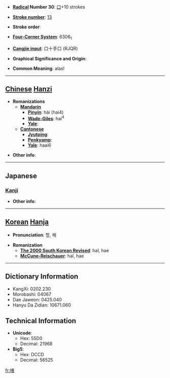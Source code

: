 * '''[[Wiktionary:Chinese radical index| Radical]] Number 30''': [[Wiktionary:Chinese radical index 口|口]]+10 strokes

* '''[[Wiktionary:Chinese total strokes index|Stroke number]]''': [[Wiktionary:Chinese total strokes index 13|13]]

* '''Stroke order''': 

* '''[[Wiktionary:Chinese four corner index|Four-Corner System]]''': 6306<sub>1</sub>

* '''[[Wiktionary:Chinese Cangjie index|Cangjie input]]''': 口十手口 (RJQR)

* '''Graphical Significance and Origin''': 

* '''Common Meaning''': alas!

----

== [[Chinese]] [[Hanzi]] ==

* '''Romanizations'''
** '''[[Mandarin]]'''
*** '''[[Pinyin]]''': hài (hai4)
*** '''[[Wade-Giles]]''': hai<sup>4</sup>
*** '''[[Yale]]''': 
** '''[[Cantonese]]'''
*** '''[[Jyutping]]''':
*** '''[[Penkyamp]]''': 
*** '''[[Yale]]''': haai6

* '''Other info''': 

----

==Japanese==
===[[Kanji]]===
{{kanji|on readings=[[かつ]] (katsu), [[げち]] (gechi), [[かい]] (kai)|kun readings=}}

* '''Other info''':  

----

== [[Korean]] [[Hanja]] ==

* '''Pronunciation''': 할, 해

* '''Romanization'''
** '''[[The 2000 South Korean Revised Romanization|The 2000 South Korean Revised]]''': hal, hae
** '''[[McCune-Reischauer]]''': hal, hae

----

== Dictionary Information ==

* KangXi: 0202.230
* Morobashi: 04067
* Dae Jaweon: 0425.040
* Hanyu Da Zidian: 10671.060

== Technical Information ==

* '''Unicode''':
** Hex: 55D0
** Decimal: 21968
* '''Big5''':
** Hex: DCCD
** Decimal: 56525

[[fr:嗐]]